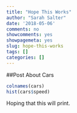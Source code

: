 ```yaml
---
title: "Hope This Works"
author: "Sarah Salter"
date: '2018-05-06'
comments: no
showcomments: yes
showpagemeta: yes
slug: hope-this-works
tags: []
categories: []
---
```


##Post About Cars
```r
colnames(cars)
hist(cars$speed)
```

Hoping that this will print. 